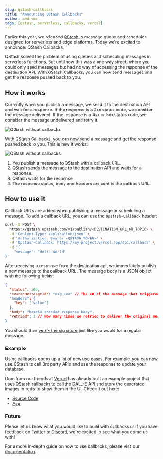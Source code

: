 ```yaml
---
slug: qstash-callbacks
title: "Announcing QStash Callbacks"
author: andreas
tags: [qstash, serverless, callbacks, vercel]
---
```


Earlier this year, we released [QStash](https://upstash.com/qstash), a message queue and scheduler designed for serverless and edge platforms.
Today we're excited to announce: QStash Callbacks.

QStash solved the problem of using queues and scheduling messages in serverless functions. But until now this was a one way street, where you could only send messages but had no way of accessing the response of the destination API.
With QStash Callbacks, you can now send messages and get the response pushed back to you.

## How it works

Currently when you publish a message, we send it to the destination API and wait for a response. If the response is a 2xx status code, we consider the message delivered. If the response is a 4xx or 5xx status code, we consider the message undelivered and retry it.

![QStash without callbacks](/blog/qstash/callbacks/without-callbacks.png)


With QStash Callbacks, you can now send a message and get the response pushed back to you. This is how it works:

![QStash without callbacks](/blog/qstash/callbacks/with-callbacks.png)

1. You publish a message to QStash with a callback URL.
2. QStash sends the message to the destination API and waits for a response.
3. QStash waits for the response
4. The response status, body and headers are sent to the callback URL.


## How to use it

Callback URLs are added when publishing a message or scheduling a message.
To add a callback URL, you can use the `Upstash-Callback` header:

```bash
curl -X POST \
  https://qstash.upstash.com/v1/publish/<DESTINATION_URL_OR_TOPIC> \
  -H 'Content-Type: application/json' \
  -H 'Authorization: Bearer <QSTASH_TOKEN>' \
  -H 'Upstash-Callback: https://my-project.vercel.app/api/callback' \
  -d '{
    "message": "Hello World"
}'
```

After receiving a response from the destination api, we immediately publish a new message to the callback URL. The message body is a JSON object with the following fields:

```json
{
  "status": 200,
  "sourceMessasgeId": "msg_xxx" // The ID of the message that triggered the callback
  "headers": {
    "key": ["value"]
  },
  "body": "base64 encoded response body",
  "retried": 1 // How many times we retried to deliver the original message
}
```

You should then [verify the signature](https://docs.upstash.com/qstash/howto/signature) just like you would for a regular message.




### Example

Using callbacks opens up a lot of new use cases. For example, you can now use QStash to call 3rd party APIs and use the response to update your database.

Dom from our friends at [Vercel](https://vercel.com) has already built an example project that uses QStash callbacks to call the DALL-E API and store the generated images in redis to show them in the UI.
Check it out here:
- [Source Code](https://github.com/domeccleston/dalle-2)
- [App](https://dalle-2.vercel.app/)


### Future

Please let us know what you would like to build with callbacks or if you have feedback on [Twitter](https://twitter.com/upstash) or [Discord](https://upstash.com/discord), we're excited to see what you come up with!





For a more in-depth guide on how to use callbacks, please visit our
[documentation](https://docs.upstash.com/qstash/features/callbacks).
